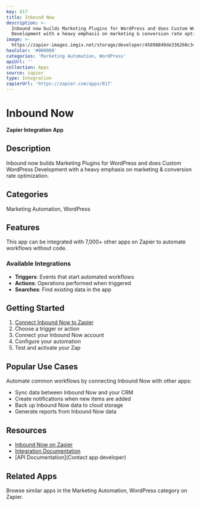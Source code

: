 ```yaml
---
key: 817
title: Inbound Now
description: >-
  Inbound now builds Marketing Plugins for WordPress and does Custom WordPress
  Development with a heavy emphasis on marketing & conversion rate optimization.
image: >-
  https://zapier-images.imgix.net/storage/developer/45898849de336260c34736168a370233_2.png?auto=format%2Ccompress&ixlib=python-3.0.0&q=50
hexColor: '#000000'
categories: 'Marketing Automation, WordPress'
apiUrl: ''
collection: Apps
source: zapier
type: Integration
zapierUrl: 'https://zapier.com/apps/817'
---
```

# Inbound Now

**Zapier Integration App**

## Description

Inbound now builds Marketing Plugins for WordPress and does Custom WordPress Development with a heavy emphasis on marketing & conversion rate optimization.

## Categories

Marketing Automation, WordPress

## Features

This app can be integrated with 7,000+ other apps on Zapier to automate workflows without code.

### Available Integrations

- **Triggers**: Events that start automated workflows
- **Actions**: Operations performed when triggered
- **Searches**: Find existing data in the app

## Getting Started

1. [Connect Inbound Now to Zapier](https://zapier.com/apps/817)
2. Choose a trigger or action
3. Connect your Inbound Now account
4. Configure your automation
5. Test and activate your Zap

## Popular Use Cases

Automate common workflows by connecting Inbound Now with other apps:

- Sync data between Inbound Now and your CRM
- Create notifications when new items are added
- Back up Inbound Now data to cloud storage
- Generate reports from Inbound Now data

## Resources

- [Inbound Now on Zapier](https://zapier.com/apps/817)
- [Integration Documentation](https://zapier.com/apps/817/integrations)
- [API Documentation](Contact app developer)

## Related Apps

Browse similar apps in the Marketing Automation, WordPress category on Zapier.
